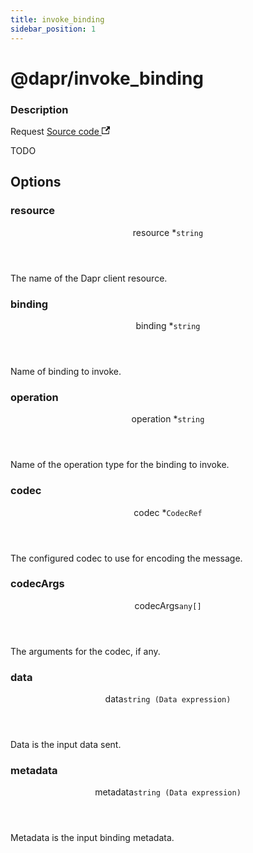 ```yaml
---
title: invoke_binding
sidebar_position: 1
---
```



# @dapr/invoke_binding

<div class="attributes">

### Description

<p>
  <span className="badge badgeDarkBlue">Request</span>
  <a href="https://github.com/nanobus/nanobus/blob/main/pkg/actions/dapr/binding_invoke.go" target="_blank" rel="noopener noreferrer">Source code <svg width="13.5" height="13.5" aria-hidden="true" viewBox="0 0 24 24" class="iconExternalLink_node_modules-@docusaurus-theme-classic-lib-theme-Icon-ExternalLink-styles-module"><path fill="currentColor" d="M21 13v10h-21v-19h12v2h-10v15h17v-8h2zm3-12h-10.988l4.035 4-6.977 7.07 2.828 2.828 6.977-7.07 4.125 4.172v-11z"></path></svg></a>
</p>

</div>

TODO

## Options

<div class="attributes">

### resource

<div class="attribute">
  <header>
    <span className="badge badgeDarkBlue">resource <span className="required">*</span>
      <a class="hash-link" href="#resource" title="Direct link to resource">​</a>
    </span>
    <code>string</code>
  </header>

The name of the Dapr client resource.

</div>

### binding

<div class="attribute">
  <header>
    <span className="badge badgeDarkBlue">binding <span className="required">*</span>
      <a class="hash-link" href="#binding" title="Direct link to binding">​</a>
    </span>
    <code>string</code>
  </header>

Name of binding to invoke.

</div>

### operation

<div class="attribute">
  <header>
    <span className="badge badgeDarkBlue">operation <span className="required">*</span>
      <a class="hash-link" href="#operation" title="Direct link to operation">​</a>
    </span>
    <code>string</code>
  </header>

Name of the operation type for the binding to invoke.

</div>

### codec

<div class="attribute">
  <header>
    <span className="badge badgeDarkBlue">codec <span className="required">*</span>
      <a class="hash-link" href="#codec" title="Direct link to codec">​</a>
    </span>
    <code>CodecRef</code>
  </header>

The configured codec to use for encoding the message.

</div>

### codecArgs

<div class="attribute">
  <header>
    <span className="badge badgeDarkBlue">codecArgs
      <a class="hash-link" href="#codecargs" title="Direct link to codecArgs">​</a>
    </span>
    <code>any[]</code>
  </header>

The arguments for the codec, if any.

</div>

### data

<div class="attribute">
  <header>
    <span className="badge badgeDarkBlue">data
      <a class="hash-link" href="#data" title="Direct link to data">​</a>
    </span>
    <code>string (Data expression)</code>
  </header>

Data is the input data sent.

</div>

### metadata

<div class="attribute">
  <header>
    <span className="badge badgeDarkBlue">metadata
      <a class="hash-link" href="#metadata" title="Direct link to metadata">​</a>
    </span>
    <code>string (Data expression)</code>
  </header>

Metadata is the input binding metadata.

</div>

</div>

